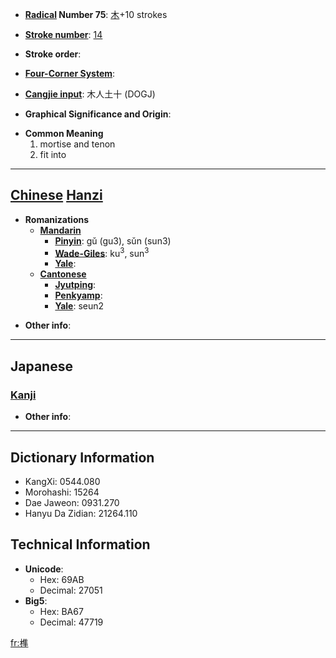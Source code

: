 * '''[[Wiktionary:Chinese radical index| Radical]] Number 75''': [[Wiktionary:Chinese radical index 木|木]]+10 strokes

* '''[[Wiktionary:Chinese total strokes index|Stroke number]]''': [[Wiktionary:Chinese total strokes index 14|14]]

* '''Stroke order''': 

* '''[[Wiktionary:Chinese four corner index|Four-Corner System]]''': 

* '''[[Wiktionary:Chinese Cangjie index|Cangjie input]]''': 木人土十 (DOGJ)

* '''Graphical Significance and Origin''': 

* '''Common Meaning'''
*#mortise and tenon
*# fit into


----

== [[Chinese]] [[Hanzi]] ==

* '''Romanizations'''
** '''[[Mandarin]]'''
*** '''[[Pinyin]]''': gǔ (gu3), sǔn (sun3)
*** '''[[Wade-Giles]]''': ku<sup>3</sup>, sun<sup>3</sup>
*** '''[[Yale]]''': 
** '''[[Cantonese]]'''
*** '''[[Jyutping]]''':
*** '''[[Penkyamp]]''': 
*** '''[[Yale]]''': seun2

* '''Other info''': 

----

==Japanese==
===[[Kanji]]===
{{kanji|on readings=[[しゅん]] (shun)
|kun readings=[[ほぞ]] (hozo)
}}

* '''Other info''':  

----

== Dictionary Information ==

* KangXi: 0544.080
* Morohashi: 15264
* Dae Jaweon: 0931.270
* Hanyu Da Zidian: 21264.110

== Technical Information ==

* '''Unicode''':
** Hex: 69AB
** Decimal: 27051
* '''Big5''':
** Hex: BA67
** Decimal: 47719

[[fr:榫]]